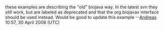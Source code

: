 these examples are describing the "old" biojava way. In the latest svn they still work, but are labeled as deprecated and that the org.biojavax interface should be used instead. Would be good to update this example --[[User:Andreas|Andreas]] 10:57, 30 April 2008 (UTC)